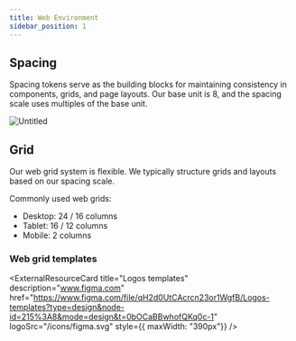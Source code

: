 ```yaml
---
title: Web Environment
sidebar_position: 1
---
```




## Spacing

Spacing tokens serve as the building blocks for maintaining consistency in components, grids, and page layouts. Our base unit is 8, and the spacing scale uses multiples of the base unit.

![Untitled](/Untitled.png)

## Grid

Our web grid system is flexible. We typically structure grids and layouts based on our spacing scale.

Commonly used web grids:

- Desktop: 24 / 16 columns
- Tablet: 16 / 12 columns
- Mobile: 2 columns

### Web grid templates

<ExternalResourceCard
    title="Logos templates"
    description="www.figma.com"
    href="https://www.figma.com/file/qH2d0UtCAcrcn23or1WgfB/Logos-templates?type=design&node-id=215%3A8&mode=design&t=0bOCaBBwhofQKq0c-1"
    logoSrc="/icons/figma.svg"
    style={{ maxWidth: "390px"}}
/>
